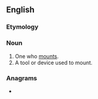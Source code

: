==English==

===Etymology===
{{suffix|en|mount|er}}

===Noun===
{{en-noun}}

# One who [[mount]]s.
# A tool or device used to mount.

===Anagrams===
* {{anagrams|en|remount}}